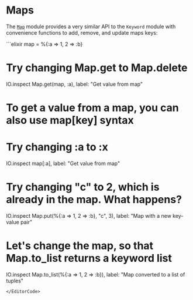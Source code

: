 
# Maps

The [`Map`](https://hexdocs.pm/elixir/Map.html) module provides a very similar API to the `Keyword` module with convenience functions to add, remove, and update maps keys:

<EditorCode>
```elixir
map = %{:a => 1, 2 => :b}

# Try changing Map.get to Map.delete
IO.inspect Map.get(map, :a), label: "Get value from map"

# To get a value from a map, you can also use map[key] syntax
# Try changing :a to :x
IO.inspect map[:a], label: "Get value from map"

# Try changing "c" to 2, which is already in the map. What happens?
IO.inspect Map.put(%{:a => 1, 2 => :b}, "c", 3),
  label: "Map with a new key-value pair"

# Let's change the map, so that Map.to_list returns a keyword list
IO.inspect Map.to_list(%{:a => 1, 2 => :b}),
  label: "Map converted to a list of tuples"
```
</EditorCode>
